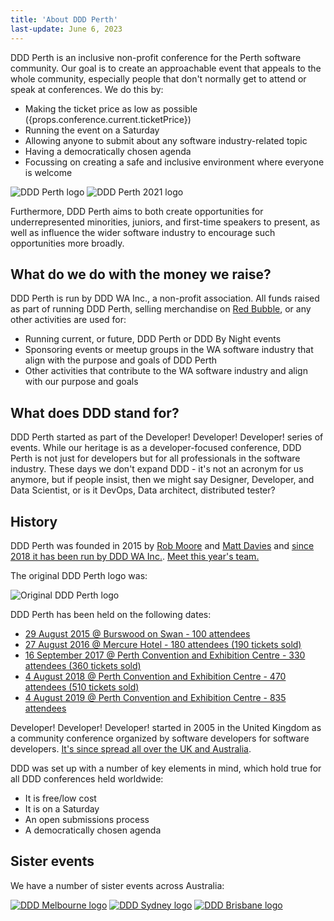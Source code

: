 ```yaml
---
title: 'About DDD Perth'
last-update: June 6, 2023
---
```


DDD Perth is an inclusive non-profit conference for the Perth software community. Our goal is to create an approachable event that appeals to the whole community, especially people that don't normally get to attend or speak at conferences. We do this by:

-   Making the ticket price as low as possible ({props.conference.current.ticketPrice})
-   Running the event on a Saturday
-   Allowing anyone to submit about any software industry-related topic
-   Having a democratically chosen agenda
-   Focussing on creating a safe and inclusive environment where everyone is welcome

![DDD Perth logo](/static/images/logo.png)
![DDD Perth 2021 logo](/static/images/logo-2021.png)

Furthermore, DDD Perth aims to both create opportunities for underrepresented minorities, juniors, and first-time speakers to present, as well as influence the wider software industry to encourage such opportunities more broadly.

## What do we do with the money we raise?

DDD Perth is run by DDD WA Inc., a non-profit association. All funds raised as part of running DDD Perth, selling merchandise on [Red Bubble](https://www.redbubble.com/people/dddperth), or any other activities are used for:

-   Running current, or future, DDD Perth or DDD By Night events
-   Sponsoring events or meetup groups in the WA software industry that align with the purpose and goals of DDD Perth
-   Other activities that contribute to the WA software industry and align with our purpose and goals

## What does DDD stand for?

DDD Perth started as part of the Developer! Developer! Developer! series of events. While our heritage is as a developer-focused conference, DDD Perth is not just for developers but for all professionals in the software industry. These days we don't expand DDD - it's not an acronym for us anymore, but if people insist, then we might say Designer, Developer, and Data Scientist, or is it DevOps, Data architect, distributed tester?

## History

DDD Perth was founded in 2015 by [Rob Moore](https://www.twitter.com/robdmoore) and [Matt Davies](https://www.twitter.com/mdaviesnet) and [since 2018 it has been run by DDD WA Inc.](https://blog.dddperth.com/meet-the-team-35865433cb39). [Meet this year's team.](https://blog.dddperth.com/ddd-perth-is-back-for-2020-c0082c372517)

The original DDD Perth logo was:

![Original DDD Perth logo](/static/images/logo-old.png)

DDD Perth has been held on the following dates:

-   [29 August 2015 @ Burswood on Swan - 100 attendees](/agenda/2015)
-   [27 August 2016 @ Mercure Hotel - 180 attendees (190 tickets sold)](/agenda/2016)
-   [16 September 2017 @ Perth Convention and Exhibition Centre - 330 attendees (360 tickets sold)](/agenda/2017)
-   [4 August 2018 @ Perth Convention and Exhibition Centre - 470 attendees (510 tickets sold)](/agenda/2018)
-   [4 August 2019 @ Perth Convention and Exhibition Centre - 835 attendees](/agenda/2019)

Developer! Developer! Developer! started in 2005 in the United Kingdom as a community conference organized by software developers for software developers. [It's since spread all over the UK and Australia](https://en.wikipedia.org/wiki/Developer!_Developer!_Developer!).

DDD was set up with a number of key elements in mind, which hold true for all DDD conferences held worldwide:

-   It is free/low cost
-   It is on a Saturday
-   An open submissions process
-   A democratically chosen agenda

## Sister events

We have a number of sister events across Australia:

[![DDD Melbourne logo](/images/logo-dddmelbourne-2019.jpg)](https://dddmelbourne.com/)
[![DDD Sydney logo](/images/logo-dddsydney-2019.png)](https://www.dddsydney.com.au/)
[![DDD Brisbane logo](/images/logo-dddbrisbane-2019.jpg)](http://dddbrisbane.com/)
